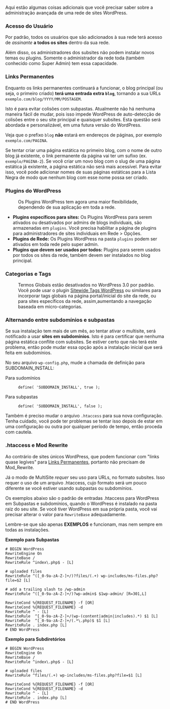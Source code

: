 {{Avançado}}

Aqui estão algumas coisas adicionais que você precisar saber sobre a administração avançada de uma rede de sites WordPress.

===Acesso do Usuário===
Por padrão, todos os usuários que são adicionados à sua rede terá acesso de <em>assinante</em> <strong>a todos os sites</strong> dentro da sua rede.

Além disso, os administradores dos subsites não podem instalar novos temas ou plugins. Somente o administrador da rede toda (também conhecido como Super Admin) tem essa capacidade.

===Links Permanentes===
Enquanto os links permanentes continuará a funcionar, o blog principal (ou seja, o primeiro criado) '''terá uma entrada extra <code>blog</code>''', tornando a sua URLs <code>exemplo.com/blog/YYYY/MM/POSTAGEM</code>.

Isto é para evitar colisões com subpastas. Atualmente não há nenhuma maneira fácil de mudar, pois isso impede WordPress de auto-detecção de colisões entre o seu site principal e quaisquer subsites. Esta questão será abordada e personalizável, em uma futura versão do WordPress.

Veja que o prefixo <code>blog</code> '''não''' estará em endereços de páginas, por exemplo <code>exemplo.com/PAGINA</code>. 

Se tentar criar uma página estática no primeiro blog, com o nome de outro blog já existente, o link permanente da página vai ter um sufixo (ex. <code>exemplo/PAGINA-2 </code>). Se você criar um novo blog com o slug de uma página estática já existente, a página estática não será mais acessível. Para evitar isso, você pode adicionar nomes de suas páginas estáticas para a Lista Negra de modo que nenhum blog com esse nome possa ser criado.

===Plugins do WordPress ===
:Os Plugins WordPress tem agora uma maior flexibilidade, dependendo de sua aplicação em toda a rede.
* '''Plugins específicos para sites:''' Os Plugins WordPress para serem ativados ou desativados por admins de blogs individuais, são armazenadas em <tt>plugins</tt>. Você precisa habilitar a página de plugins para administradores de sites individuais em Rede > Opções.
* '''Plugins de Rede:''' Os Plugins WordPress na pasta <tt>plugins</tt> podem ser ativados em toda rede pelo super admin.
* '''Plugins que devem ser usados por todos:''' Plugins para serem usados por todos os sites da rede, também devem ser instalados no blog principal.

===Categorias e Tags===
:Termos Globais estão desativados no WordPress 3.0 por padrão. Você pode usar o plugin [http://wordpress.org/extend/plugins/wordpress-mu-sitewide-tags/ Sitewide Tags WordPress] ou similares para incorporar tags globais na página portal/inicial do site da rede, ou para sites específicos da rede, assim,aumentando a navegação baseada em micro-categorias.

===Alternando entre subdomínios e subpastas===
Se sua instalação tem mais de um mês, ao tentar ativar o multisite, será notificado a usar '''sites em subdomínios'''. Isto é para certificar que nenhuma página estática conflite com subsites. Se estiver certo que não terá este problema, então pode mudar essa opção após a instalação inicial que será feita em subdomínios.

No seu arquivo <code>wp-config.php</code>, mude a chamada de definição para SUBDOMAIN_INSTALL:

;Para sudomínios
:<pre>define( 'SUBDOMAIN_INSTALL', true );</pre>
;Para subpastas
:<pre>define( 'SUBDOMAIN_INSTALL', false );</pre>

Também é preciso mudar o arquivo <code>.htaccess</code> para sua nova configuração. Tenha cuidado, você pode ter problemas se tentar isso depois de estar em uma configuração ou outra por qualquer período de tempo, então proceda com cautela.

===.htaccess e Mod Rewrite===
Ao contrário de sites únicos WordPress, que podem funcionar com "links quase legíves" para [[pt-br:Usando Links Permanentes|Links Permanentes]], portanto não precisam de Mod_Rewrite.

Já o modo de MultiSite <em>requer</em> seu uso para URLs, no formato subsites. Isso requer o uso de um arquivo .htaccess, cujo formato será um pouco diferente se você estiver usando subpastas ou subdomínios. 

Os exemplos abaixo são o padrão de entradas .htaccess para WordPress em Subpastas e subdomínios, quando o WordPress é instalado na pasta raiz do seu site. Se você tiver WordPress em sua própria pasta, você vai precisar alterar o valor para <tt>RewriteBase</tt> adequadamente.

Lembre-se que são apenas <strong>EXEMPLOS</strong> e funcionam, mas nem sempre em todas as instalações.

<strong>Exemplo para Subpastas</strong>
<pre>
# BEGIN WordPress
RewriteEngine On
RewriteBase /
RewriteRule ^index\.php$ - [L]

# uploaded files
RewriteRule ^([_0-9a-zA-Z-]+/)?files/(.+) wp-includes/ms-files.php?file=$2 [L]

# add a trailing slash to /wp-admin
RewriteRule ^([_0-9a-zA-Z-]+/)?wp-admin$ $1wp-admin/ [R=301,L]

RewriteCond %{REQUEST_FILENAME} -f [OR]
RewriteCond %{REQUEST_FILENAME} -d
RewriteRule ^ - [L]
RewriteRule  ^[_0-9a-zA-Z-]+/(wp-(content|admin|includes).*) $1 [L]
RewriteRule  ^[_0-9a-zA-Z-]+/(.*\.php)$ $1 [L]
RewriteRule . index.php [L]
# END WordPress
</pre>

<strong>Exemplo para Subdiretórios</strong>
<pre>
# BEGIN WordPress
RewriteEngine On
RewriteBase /
RewriteRule ^index\.php$ - [L]

# uploaded files
RewriteRule ^files/(.+) wp-includes/ms-files.php?file=$1 [L]

RewriteCond %{REQUEST_FILENAME} -f [OR]
RewriteCond %{REQUEST_FILENAME} -d
RewriteRule ^ - [L]
RewriteRule . index.php [L]
# END WordPress
</pre>

{{DEFAULTSORT:R}}
{{Codex-pt}}
